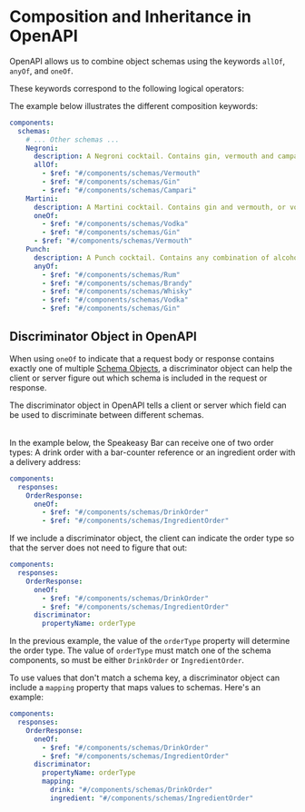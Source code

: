 
# Composition and Inheritance in OpenAPI


OpenAPI allows us to combine object schemas using the keywords `allOf`, `anyOf`, and `oneOf`.

These keywords correspond to the following logical operators:

<Table
  data={[
    { keyword: "`oneOf`", operator: "`XOR`", description: "An exclusive disjunction. Instances must satisfy **exactly one of** A, B, or C.", howToUse: "Use for describing Union Types" },
    { keyword: "`allOf`", operator: "`AND`", description: "A union of all subschemas. Instances must satisfy **all of** A, B, and C.", howToUse: "Use for describing model composition: the creation of complex schemas via the composition of simpler schemas." },
    { keyword: "`anyOf`", operator: "`OR`", description: "An inclusive disjunction. Instances must satisfy **at least one of** A, B, or C.", howToUse: "There is no established convention about how anyOf should be interpreted. **Use with extreme caution**" }
  ]}
  columns={[
    { key: "keyword", header: "Keyword" },
    { key: "operator", header: "Operator" },
    { key: "description", header: "Description" },
    { key: "howToUse", header: "How to use" }
  ]}
/>

The example below illustrates the different composition keywords:

```yaml
components:
  schemas:
    # ... Other schemas ...
    Negroni:
      description: A Negroni cocktail. Contains gin, vermouth and campari.
      allOf:
        - $ref: "#/components/schemas/Vermouth"
        - $ref: "#/components/schemas/Gin"
        - $ref: "#/components/schemas/Campari"
    Martini:
      description: A Martini cocktail. Contains gin and vermouth, or vodka and vermouth.
      oneOf:
        - $ref: "#/components/schemas/Vodka"
        - $ref: "#/components/schemas/Gin"
      - $ref: "#/components/schemas/Vermouth"
    Punch:
      description: A Punch cocktail. Contains any combination of alcohol.
      anyOf:
        - $ref: "#/components/schemas/Rum"
        - $ref: "#/components/schemas/Brandy"
        - $ref: "#/components/schemas/Whisky"
        - $ref: "#/components/schemas/Vodka"
        - $ref: "#/components/schemas/Gin"
```

## Discriminator Object in OpenAPI

When using `oneOf` to indicate that a request body or response contains exactly one of multiple [Schema Objects](/openapi/schemas), a discriminator object can help the client or server figure out which schema is included in the request or response.

The discriminator object in OpenAPI tells a client or server which field can be used to discriminate between different schemas.

<Table
  data={[
    { field: "`propertyName`", type: "String", required: "✅", description: "The property name used to discriminate between schemas." },
    { field: "`mapping`", type: "Map[string, string]", required: "", description: "An optional map of values and schema reference strings." },
    { field: "`x-*`", type: "[Extensions](/openapi/extensions)", required: "", description: "Any number of extension fields can be added to the discriminator object that can be used by tooling and vendors." }
  ]}
  columns={[
    { key: "field", header: "Field" },
    { key: "type", header: "Type" },
    { key: "required", header: "Required" },
    { key: "description", header: "Description" }
  ]}
/>

In the example below, the Speakeasy Bar can receive one of two order types: A drink order with a bar-counter reference or an ingredient order with a delivery address:

```yaml
components:
  responses:
    OrderResponse:
      oneOf:
        - $ref: "#/components/schemas/DrinkOrder"
        - $ref: "#/components/schemas/IngredientOrder"
```

If we include a discriminator object, the client can indicate the order type so that the server does not need to figure that out:

```yaml
components:
  responses:
    OrderResponse:
      oneOf:
        - $ref: "#/components/schemas/DrinkOrder"
        - $ref: "#/components/schemas/IngredientOrder"
      discriminator:
        propertyName: orderType
```

In the previous example, the value of the `orderType` property will determine the order type. The value of `orderType` must match one of the schema components, so must be either `DrinkOrder` or `IngredientOrder`.

To use values that don't match a schema key, a discriminator object can include a `mapping` property that maps values to schemas. Here's an example:

```yaml
components:
  responses:
    OrderResponse:
      oneOf:
        - $ref: "#/components/schemas/DrinkOrder"
        - $ref: "#/components/schemas/IngredientOrder"
      discriminator:
        propertyName: orderType
        mapping:
          drink: "#/components/schemas/DrinkOrder"
          ingredient: "#/components/schemas/IngredientOrder"
```